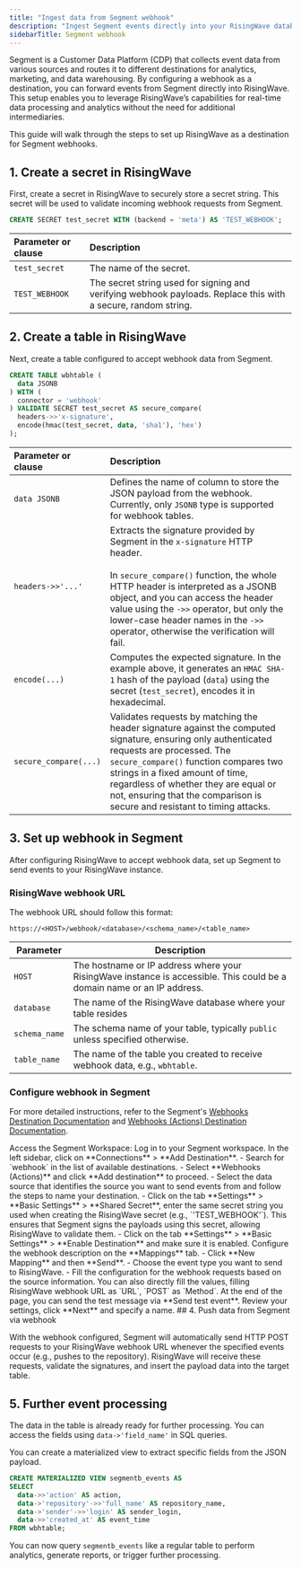 ```yaml
---
title: "Ingest data from Segment webhook"
description: "Ingest Segment events directly into your RisingWave database for real-time processing and analytics."
sidebarTitle: Segment webhook
---
```


Segment is a Customer Data Platform (CDP) that collects event data from various sources and routes it to different destinations for analytics, marketing, and data warehousing. By configuring a webhook as a destination, you can forward events from Segment directly into RisingWave. This setup enables you to leverage RisingWave’s capabilities for real-time data processing and analytics without the need for additional intermediaries.

This guide will walk through the steps to set up RisingWave as a destination for Segment webhooks.

## 1. Create a secret in RisingWave

First, create a secret in RisingWave to securely store a secret string. This secret will be used to validate incoming webhook requests from Segment.

```sql
CREATE SECRET test_secret WITH (backend = 'meta') AS 'TEST_WEBHOOK';
```

| Parameter or clause | Description |
| :--------- | :-----------|
|`test_secret`| The name of the secret.|
| `TEST_WEBHOOK`| The secret string used for signing and verifying webhook payloads. Replace this with a secure, random string.|

## 2. Create a table in RisingWave

Next, create a table configured to accept webhook data from Segment.

```sql
CREATE TABLE wbhtable (
  data JSONB
) WITH (
  connector = 'webhook'
) VALIDATE SECRET test_secret AS secure_compare(
  headers->>'x-signature',
  encode(hmac(test_secret, data, 'sha1'), 'hex')
);
```


| Parameter or clause | Description |
| :--------- | :-----------|
| `data JSONB` | Defines the name of column to store the JSON payload from the webhook. Currently, only `JSONB` type is supported for webhook tables. |
| `headers->>'...'` | Extracts the signature provided by Segment in the `x-signature` HTTP header. <br/> <br/> In `secure_compare()` function, the whole HTTP header is interpreted as a JSONB object, and you can access the header value using the `->>` operator, but only the lower-case header names in the `->>` operator, otherwise the verification will fail. |
| `encode(...)` | Computes the expected signature. In the example above, it generates an `HMAC SHA-1` hash of the payload (`data`) using the secret (`test_secret`), encodes it in hexadecimal. |
| `secure_compare(...)` | Validates requests by matching the header signature against the computed signature, ensuring only authenticated requests are processed. The `secure_compare()` function compares two strings in a fixed amount of time, regardless of whether they are equal or not, ensuring that the comparison is secure and resistant to timing attacks. |


## 3. Set up webhook in Segment

After configuring RisingWave to accept webhook data, set up Segment to send events to your RisingWave instance.

### RisingWave webhook URL

The webhook URL should follow this format:
```
https://<HOST>/webhook/<database>/<schema_name>/<table_name>
```

| Parameter | Description |
|-----------|-------------|
| `HOST` | The hostname or IP address where your RisingWave instance is accessible. This could be a domain name or an IP address. |
| `database` | The name of the RisingWave database where your table resides |
| `schema_name` | The schema name of your table, typically `public` unless specified otherwise. |
| `table_name` | The name of the table you created to receive webhook data, e.g., `wbhtable`. |


### Configure webhook in Segment

For more detailed instructions, refer to the Segment's [Webhooks Destination Documentation](https://segment.com/docs/connections/destinations/catalog/webhooks/) and [Webhooks (Actions) Destination Documentation](https://segment.com/docs/connections/destinations/catalog/actions-webhook/).

<Steps>
<Step>
Access the Segment Workspace:  
Log in to your Segment workspace.
</Step>
<Step>
In the left sidebar, click on **Connections** > **Add Destination**.
- Search for `webhook` in the list of available destinations.
- Select **Webhooks (Actions)** and click **Add destination** to proceed.
</Step>
<Step>
- Select the data source that identifies the source you want to send events from and follow the steps to name your destination.
- Click on the tab **Settings** > **Basic Settings** > **Shared Secret**, enter the same secret string you used when creating the RisingWave secret (e.g., `'TEST_WEBHOOK'`). This ensures that Segment signs the payloads using this secret, allowing RisingWave to validate them.
- Click on the tab **Settings** > **Basic Settings** > **Enable Destination** and make sure it is enabled.
</Step>
<Step>
Configure the webhook description on the **Mappings** tab.
- Click **New Mapping** and then **Send**.
- Choose the event type you want to send to RisingWave.
- Fill the configuration for the webhook requests based on the source information. You can also directly fill the values, filling RisingWave webhook URL as `URL`, `POST` as `Method`. 
</Step>
At the end of the page, you can send the test message via **Send test event**.
Review your settings, click **Next** and specify a name.
</Steps>
## 4. Push data from Segment via webhook

With the webhook configured, Segment will automatically send HTTP POST requests to your RisingWave webhook URL whenever the specified events occur (e.g., pushes to the repository). RisingWave will receive these requests, validate the signatures, and insert the payload data into the target table.

## 5. Further event processing

The data in the table is already ready for further processing. You can access the fields using `data->'field_name'` in SQL queries.

You can create a materialized view to extract specific fields from the JSON payload.

```sql
CREATE MATERIALIZED VIEW segmentb_events AS
SELECT
  data->>'action' AS action,
  data->'repository'->>'full_name' AS repository_name,
  data->'sender'->>'login' AS sender_login,
  data->>'created_at' AS event_time
FROM wbhtable;
```

You can now query `segmentb_events` like a regular table to perform analytics, generate reports, or trigger further processing.